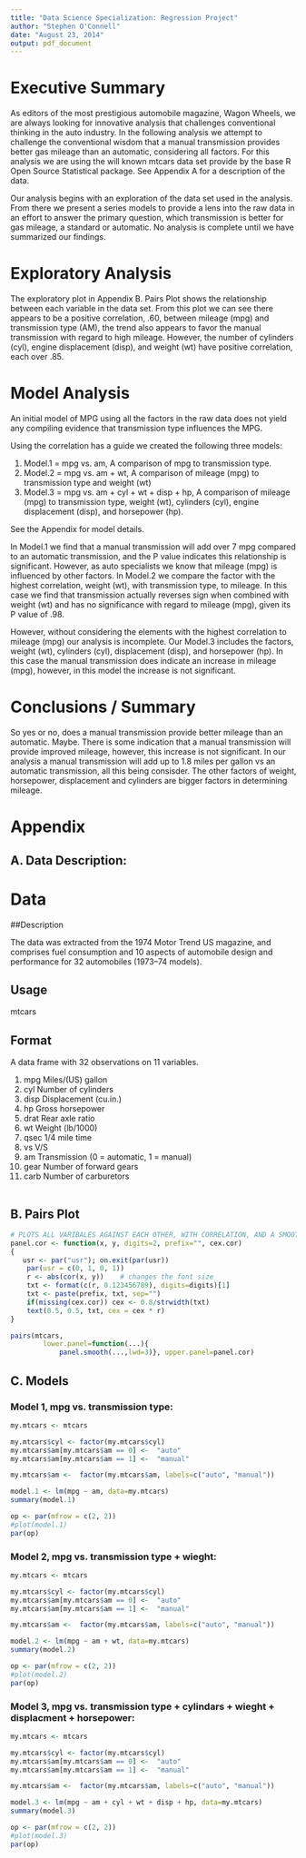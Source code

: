 ```yaml
---
title: "Data Science Specialization: Regression Project"
author: "Stephen O'Connell"
date: "August 23, 2014"
output: pdf_document
---
```


# Executive Summary

As editors of the most prestigious automobile magazine, Wagon Wheels, we are always looking for innovative analysis
that challenges conventional thinking in the auto industry.  In the following analysis we attempt to challenge the conventional
wisdom that a manual transmission provides better gas mileage than an automatic, considering all factors.  For this analysis we are using the will known mtcars data set provide by the base R Open Source Statistical package.  See Appendix A for a description of the data.

Our analysis begins with an exploration of the data set used in the analysis.  From there we present a series models to provide a lens into the raw data in an effort to answer the primary question, which transmission is better for gas mileage, a standard or automatic.  No analysis is complete until we have summarized our findings.



# Exploratory Analysis

The exploratory plot in Appendix B. Pairs Plot shows the relationship between each variable in the data set.  From this plot we can see there appears to be a positive correlation, .60, between mileage (mpg) and transmission type (AM), the trend also appears to favor the manual transmission with regard to high mileage.  However, the number of cylinders (cyl), engine displacement (disp), and weight (wt) have positive correlation, each over .85.

# Model Analysis

An initial model of MPG using all the factors in the raw data does not yield any compiling evidence that transmission type influences the MPG.

Using the correlation has a guide we created the following three models:

1. Model.1 = mpg vs. am, A comparison of mpg to transmission type.  
2. Model.2 = mpg vs. am + wt, A comparison of mileage (mpg) to transmission type and weight (wt)
2. Model.3 = mpg vs. am + cyl + wt + disp + hp, A comparison of mileage (mpg) to transmission type, weight (wt), cylinders (cyl), engine displacement (disp), and horsepower (hp).

See the Appendix for model details.

In Model.1 we find that a manual transmission will add over 7 mpg compared to an automatic transmission, and the P value indicates this 
relationship is significant.  However, as auto specialists we know that mileage (mpg) is influenced by other factors.  In Model.2 we compare the factor with the highest correlation, weight (wt), with transmission type, to mileage.  In this case we find that transmission 
actually reverses sign when combined with weight (wt) and has no significance with regard to mileage (mpg), given its P value of .98.  

However, without considering the elements with the highest correlation to mileage (mpg) our analysis is incomplete.  Our Model.3 includes the factors, weight (wt), cylinders (cyl), displacement (disp), and horsepower (hp).  In this case the manual transmission does indicate an increase in mileage (mpg), however, in this model the increase is not significant.

# Conclusions / Summary

So yes or no, does a manual transmission provide better mileage than an automatic.  Maybe.  There is some indication that a manual
transmission will provide improved mileage, however, this increase is not significant.  In our analysis a manual transmission will add up to 1.8 miles per gallon vs an automatic transmission, all this being consisder.  The other factors of weight, horsepower, displacement and cylinders are bigger factors in determining mileage.

# Appendix

## A. Data Description:

# Data

##Description

The data was extracted from the 1974 Motor Trend US magazine, and comprises fuel consumption and 10 aspects of automobile design and performance for 32 automobiles (1973–74 models).

## Usage

mtcars

## Format

A data frame with 32 observations on 11 variables.

<table>
1.   mpg     Miles/(US) gallon
2.	 cyl	 Number of cylinders
3.	 disp	 Displacement (cu.in.)
4.	 hp	     Gross horsepower
5.	 drat	 Rear axle ratio
6.	 wt	     Weight (lb/1000)
7.	 qsec	 1/4 mile time
8.	 vs	     V/S
9.	 am	     Transmission (0 = automatic, 1 = manual)
10.	 gear	 Number of forward gears
11.	 carb	 Number of carburetors
</table>


## B. Pairs Plot
```r
# PLOTS ALL VARIBALES AGAINST EACH OTHER, WITH CORRELATION, AND A SMOOTH
panel.cor <- function(x, y, digits=2, prefix="", cex.cor)
{
   usr <- par("usr"); on.exit(par(usr))
	par(usr = c(0, 1, 0, 1))
	r <- abs(cor(x, y))    # changes the font size
	txt <- format(c(r, 0.123456789), digits=digits)[1]
	txt <- paste(prefix, txt, sep="")
	if(missing(cex.cor)) cex <- 0.8/strwidth(txt)
	text(0.5, 0.5, txt, cex = cex * r)
}

pairs(mtcars,
		lower.panel=function(...){
			panel.smooth(...,lwd=3)}, upper.panel=panel.cor)

```


## C. Models

### Model 1, mpg vs. transmission type:
```r

my.mtcars <- mtcars

my.mtcars$cyl <- factor(my.mtcars$cyl)
my.mtcars$am[my.mtcars$am == 0] <-  "auto"
my.mtcars$am[my.mtcars$am == 1] <-  "manual"

my.mtcars$am <-  factor(my.mtcars$am, labels=c("auto", "manual"))

model.1 <- lm(mpg ~ am, data=my.mtcars) 
summary(model.1)

op <- par(mfrow = c(2, 2))
#plot(model.1)
par(op)
```

### Model 2, mpg vs. transmission type + wieght:
```r

my.mtcars <- mtcars

my.mtcars$cyl <- factor(my.mtcars$cyl)
my.mtcars$am[my.mtcars$am == 0] <-  "auto"
my.mtcars$am[my.mtcars$am == 1] <-  "manual"

my.mtcars$am <-  factor(my.mtcars$am, labels=c("auto", "manual"))

model.2 <- lm(mpg ~ am + wt, data=my.mtcars) 
summary(model.2)

op <- par(mfrow = c(2, 2))
#plot(model.2)
par(op)
```

### Model 3, mpg vs. transmission type + cylindars  + wieght + displacment + horsepower:
```r

my.mtcars <- mtcars

my.mtcars$cyl <- factor(my.mtcars$cyl)
my.mtcars$am[my.mtcars$am == 0] <-  "auto"
my.mtcars$am[my.mtcars$am == 1] <-  "manual"

my.mtcars$am <-  factor(my.mtcars$am, labels=c("auto", "manual"))

model.3 <- lm(mpg ~ am + cyl + wt + disp + hp, data=my.mtcars) 
summary(model.3)

op <- par(mfrow = c(2, 2))
#plot(model.3)
par(op)
```